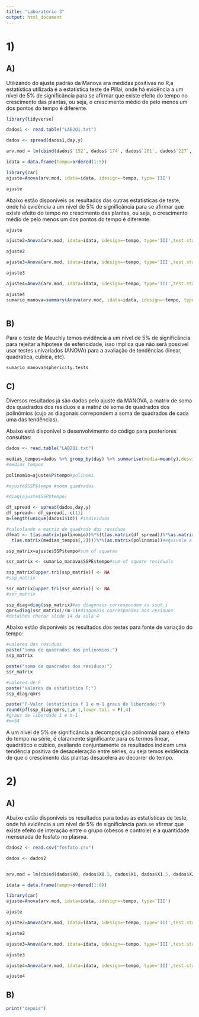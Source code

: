 ```yaml
---
title: "Laboratorio 3"
output: html_document
---
```


# 1)

## A)

Utilizando do ajuste padrão da Manova ara medidas positivas no R,a estatística utilizada é a estatística teste de Pillai, onde há evidência a um nível de 5% de significância para se afirmar que existe efeito do tempo no crescimento das plantas, ou seja, o crescimento médio de pelo menos um dos pontos do tempo é diferente.

```r
library(tidyverse)

dados1 <- read.table("LAB2Q1.txt")

dados <- spread(dados1,day,y)

arv.mod = lm(cbind(dados$`152`, dados$`174`, dados$`201`, dados$`227`, dados$`258`) ~ 1, data=dados)

idata = data.frame(tempo=ordered(1:5))

library(car)
ajuste=Anova(arv.mod, idata=idata, idesign=~tempo, type='III')

ajuste

```

Abaixo estão disponíveis os resultados das outras estatísticas de teste, onde há evidência a um nível de 5% de significância para se afirmar que existe efeito do tempo no crescimento das plantas, ou seja, o crescimento médio de pelo menos um dos pontos do tempo é diferente.

```r
ajuste

ajuste2=Anova(arv.mod, idata=idata, idesign=~tempo, type='III',test.statistic = "Wilks")

ajuste2

ajuste3=Anova(arv.mod, idata=idata, idesign=~tempo, type='III',test.statistic = "Roy")

ajuste3

ajuste4=Anova(arv.mod, idata=idata, idesign=~tempo, type='III',test.statistic = "Hotelling-Lawley")

ajuste4
sumario_manova=summary(Anova(arv.mod, idata=idata, idesign=~tempo, type="III"))



```


## B)

Para o teste de Mauchly temos evidência a um nível de 5% de significância para rejeitar a hípotese de esfericidade, isso implica que não será possível usar testes univariados (ANOVA) para a avaliação de tendências (linear, quadratica, cubica, etc).

```r

sumario_manova$sphericity.tests
```


## C)

Diversos resultados já são dados pelo ajuste da MANOVA, a matrix de soma dos quadrados dos residuos e a matriz de soma de quadrados dos polinômios (cujo as diagonais correpondem a soma de quadrados de cada uma das tendências).

Abaixo está disponível o desenvolvimento do código para posteriores consultas:

```r

dados <- read.table("LAB2Q1.txt")

medias_tempos=dados %>% group_by(day) %>% summarise(media=mean(y),desvios=sd(y))#medias e devios
#medias_tempos

polinomio=ajuste$P$tempo#polinomi

#ajuste$SSP$tempo #soma quadrados

#diag(ajuste$SSP$tempo)

df_spread <- spread(dados,day,y)
df_spread<- df_spread[,-c(1)]
m=length(unique(dados1$id)) #individuos

#calculando a matriz de quadrado dos residuos
dfmat <- t(as.matrix(polinomio))%*%(t(as.matrix(df_spread))%*%as.matrix(df_spread)-m*as.matrix(medias_tempos[,2])%*%
  t(as.matrix(medias_tempos[,2])))%*%(as.matrix(polinomio))#equivale a

ssp_matrix=ajuste$SSP$tempo#sum of squares

ssr_matrix <- sumario_manova$SSPE$tempo#sum of square residuals

ssp_matrix[upper.tri(ssp_matrix)] <- NA
#ssp_matrix

ssr_matrix[upper.tri(ssr_matrix)] <- NA
#ssr_matrix

ssp_diag=diag(ssp_matrix)#as diagonais correspondem as ssqt_i
qmrs=diag(ssr_matrix)/(m-1)#diagonais correspondes aos residuos
#detalhes checar slide 14 da aula 4

```

Abaixo estão disponíveis os resultados dos testes para fonte de variação do tempo:

```r

#valores dos residuos
paste("soma de quadrados dos polinomios:")
ssp_matrix

paste("soma de quadrados dos residuos:")
ssr_matrix

#valores de F
paste("Valores da estatística F:")
ssp_diag/qmrs

paste("P-Valor (estatística f 1 e m-1 graus de liberdade):")
round(pf(ssp_diag/qmrs,1,m-1,lower.tail = F),4)
#graus de liberdade 1 e m-1
#m=54


```

A um nível de 5% de significância a decomposição polinomial para o efeito do tempo na série, é claramente significante para os termos linear, quadrático e cúbico, avaliando conjuntamente os resultados indicam uma tendência positiva de desaceleração entre séries, ou seja temos evidência de que o crescimento das plantas desacelera ao decorrer do tempo.


# 2)

## A)


Abaixo estão disponíveis os resultados para todas as estatísticas de teste, onde há evidência a um nível de 5% de significância para se afirmar que existe efeito de interação entre o grupo (obesos e controle) e a quantidade mensurada de fosfato no plasma.

```r



dados2 <- read.csv("fosfato.csv")

dados <- dados2


arv.mod = lm(cbind(dados$X0, dados$X0.5, dados$X1, dados$X1.5, dados$X2, dados$X3, dados$X4, dados$X5) ~ Grupo, data=dados)

idata = data.frame(tempo=ordered(1:8))

library(car)
ajuste=Anova(arv.mod, idata=idata, idesign=~tempo, type='III')

ajuste

ajuste2=Anova(arv.mod, idata=idata, idesign=~tempo, type='III',test.statistic = "Wilks")

ajuste2

ajuste3=Anova(arv.mod, idata=idata, idesign=~tempo, type='III',test.statistic = "Roy")

ajuste3

ajuste4=Anova(arv.mod, idata=idata, idesign=~tempo, type='III',test.statistic = "Hotelling-Lawley")

ajuste4
```


## B)

```r


print("depois")
```
